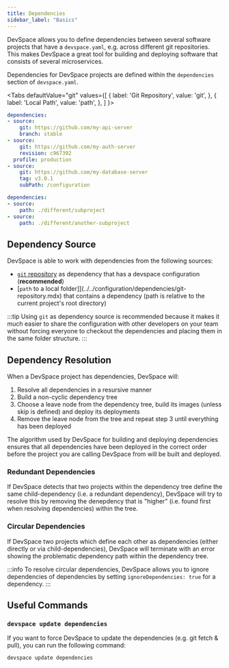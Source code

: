 ```yaml
---
title: Dependencies
sidebar_label: "Basics"
---
```



DevSpace allows you to define dependencies between several software projects that have a `devspace.yaml`, e.g. across different git repositories. This makes DevSpace a great tool for building and deploying software that consists of several microservices.

Dependencies for DevSpace projects are defined within the `dependencies` section of `devspace.yaml`.

<Tabs
  defaultValue="git"
  values={[
    { label: 'Git Repository', value: 'git', },
    { label: 'Local Path', value: 'path', },
  ]
}>
<TabItem value="git">

```yaml
dependencies:
- source:
    git: https://github.com/my-api-server
    branch: stable
- source:
    git: https://github.com/my-auth-server
    revision: c967392
  profile: production
- source:
    git: https://github.com/my-database-server
    tag: v3.0.1
    subPath: /configuration
```

</TabItem>
<TabItem value="path">

```yaml
dependencies:
- source:
    path: ./different/subproject
- source:
    path: ./different/another-subproject
```

</TabItem>
</Tabs>


## Dependency Source
DevSpace is able to work with dependencies from the following sources:
- [`git` repository](../../configuration/dependencies/git-repository.mdx) as dependency that has a devspace configuration (**recommended**)
- [`path` to a local folder]](../../configuration/dependencies/git-repository.mdx) that contains a dependency (path is relative to the current project's root directory)

:::tip 
Using `git` as dependency source is recommended because it makes it much easier to share the configuration with other developers on your team without forcing everyone to checkout the dependencies and placing them in the same folder structure.
:::


## Dependency Resolution
When a DevSpace project has dependencies, DevSpace will:

1. Resolve all dependencies in a resursive manner
2. Build a non-cyclic dependency tree
3. Choose a leave node from the dependency tree, build its images (unless skip is defined) and deploy its deployments
4. Remove the leave node from the tree and repeat step 3 until everything has been deployed

The algorithm used by DevSpace for building and deploying dependencies ensures that all dependencies have been deployed in the correct order before the project you are calling DevSpace from will be built and deployed.

### Redundant Dependencies
If DevSpace detects that two projects within the dependency tree define the same child-dependency (i.e. a redundant dependency), DevSpace will try to resolve this by removing the denepdency that is "higher" (i.e. found first when resolving dependencies) within the tree.

### Circular Dependencies
If DevSpace two projects which define each other as dependencies (either directly or via child-dependencies), DevSpace will terminate with an error showing the problematic dependency path within the dependency tree.

:::info
To resolve circular dependencies, DevSpace allows you to ignore dependencies of dependencies by setting `ignoreDependencies: true` for a dependency.
:::


## Useful Commands

### `devspace update dependencies`
If you want to force DevSpace to update the dependencies (e.g. git fetch & pull), you can run the following command:
```bash
devspace update dependencies
```
